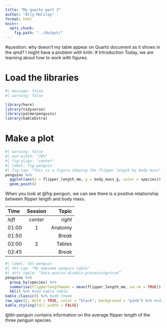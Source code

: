 ```yaml
---
title: "My quarto part 2"
author: "Ally Malilay"
format: html
knitr: 
  opts_chunk: 
    fig.path: "../Output/"
---
```

#question: why doesn't my table appear on Quarto document as it shows in the qmd? 
I might have a problem with knitr:
# Introduction
Today, we are learning about how to work with figures.

# Load the libraries
```r
#| message: false
#| warning: false

library(here)
library(tidyverse)
library(palmerpenguins)
library(kableExtra)

```

# Make a plot
```r
#| warning: false
#| out-width: "70%"
#| fig-align: "center"
#| label: fig-penguin
#| fig-cap: "This is a figure showing the flipper length by body mass"
penguins %>%
  ggplot(aes(x = flipper_length_mm, y = body_mass_g, color = species)) +
  geom_point()
```

When you look at @fig-penguin, we can see there is a positive relationship between flipper length and body mass.

| Time  | Session | Topic    |
|:------|:-------:|---------:|
| _left_ | _center_| _right_ |
| 01:00  | 1       | Anatomy |
| 01:50  |         | *Break* |
| 02:00  | 2       | Tables  |
| 02:45  |         | *Break* |

```r
#| label: tbl-penguin
#| tbl-cap: "My awesome penguin table"
#| attr.table: “data-quarto-disable-processing=true”
penguins %>%
  group_by(species) %>%
  summarise(flipperlengthmean = mean(flipper_length_mm, na.rm = TRUE)) %>%
  kbl() %>% #add kable table
kable_classic() %>% #add theme
row_spec(2, bold = TRUE, color = "black", background = "pink") %>% #edit appearance of row 2
kable_styling(full_width = FALSE)
```

@tbl-penguin contains information on the average flipper length of the three penguin species.